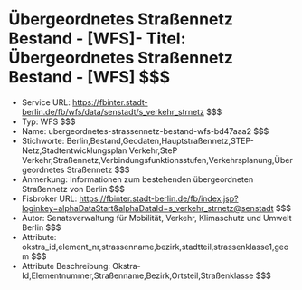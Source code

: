 # Übergeordnetes Straßennetz Bestand - [WFS]- Titel: Übergeordnetes Straßennetz Bestand - [WFS] $$$
- Service URL: https://fbinter.stadt-berlin.de/fb/wfs/data/senstadt/s_verkehr_strnetz $$$
- Typ: WFS $$$
- Name: ubergeordnetes-strassennetz-bestand-wfs-bd47aaa2 $$$
- Stichworte: Berlin,Bestand,Geodaten,Hauptstraßennetz,STEP-Netz,Stadtentwicklungsplan Verkehr,SteP Verkehr,Straßennetz,Verbindungsfunktionsstufen,Verkehrsplanung,Übergeordnetes Straßennetz $$$
- Anmerkung: Informationen zum bestehenden übergeordneten Straßennetz von Berlin $$$
- Fisbroker URL: https://fbinter.stadt-berlin.de/fb/index.jsp?loginkey=alphaDataStart&alphaDataId=s_verkehr_strnetz@senstadt $$$
- Autor: Senatsverwaltung für Mobilität, Verkehr, Klimaschutz und Umwelt Berlin $$$
- Attribute: okstra_id,element_nr,strassenname,bezirk,stadtteil,strassenklasse1,geom $$$
- Attribute Beschreibung: Okstra-Id,Elementnummer,Straßenname,Bezirk,Ortsteil,Straßenklasse $$$
